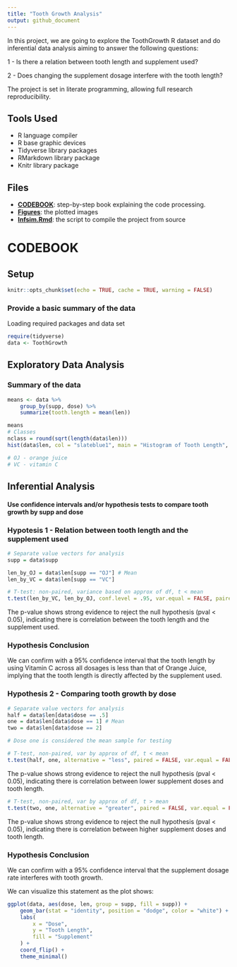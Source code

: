 ```yaml
---
title: "Tooth Growth Analysis"
output: github_document
---
```


In this project, we are going to explore the ToothGrowth R dataset and do inferential data analysis aiming to answer the following questions: 

1 - Is there a relation between tooth length and supplement used? 

2 - Does changing the supplement dosage interfere with the tooth length?

The project is set in literate programming, allowing full research reproducibility.

## Tools Used

  - R language compiler
  - R base graphic devices
  - Tidyverse library packages
  - RMarkdown library package
  - Knitr library
    package

## Files

  - **[CODEBOOK](https://github.com/vcwild/tooth-growth/blob/master/analysis.pdf)**:
    step-by-step book explaining the code
    processing.
  - **[Figures](https://github.com/vcwild/tooth-growth/tree/master/analysis_files/figure-gfm)**:
    the plotted
    images
  - **[Infsim.Rmd](https://github.com/vcwild/tooth-growth/blob/master/analysis.Rmd)**:
    the script to compile the project from source


# CODEBOOK

## Setup

```r
knitr::opts_chunk$set(echo = TRUE, cache = TRUE, warning = FALSE)
```

### Provide a basic summary of the data

Loading required packages and data set

```r
require(tidyverse)
data <- ToothGrowth
```

## Exploratory Data Analysis

### Summary of the data

```r
means <- data %>% 
    group_by(supp, dose) %>% 
    summarize(tooth.length = mean(len))

means
# Classes
nclass = round(sqrt(length(data$len)))
hist(data$len, col = "slateblue1", main = "Histogram of Tooth Length", xlab = "Tooth Length", nclass = nclass)

# OJ - orange juice
# VC - vitamin C
```


## Inferential Analysis

#### Use confidence intervals and/or hypothesis tests to compare tooth growth by supp and dose

### Hypotesis 1 - Relation between tooth length and the supplement used


```r
# Separate value vectors for analysis
supp = data$supp

len_by_OJ = data$len[supp == "OJ"] # Mean
len_by_VC = data$len[supp == "VC"]

# T-test: non-paired, variance based on approx of df, t < mean
t.test(len_by_VC, len_by_OJ, conf.level = .95, var.equal = FALSE, paired = FALSE, alternative = "less")
```

The p-value shows strong evidence to reject the null hypothesis (pval < 0.05), indicating there is correlation between the tooth length and the supplement used.

### Hypothesis Conclusion

We can confirm with a 95% confidence interval that the tooth length by using Vitamin C across all dosages is less than that of Orange Juice, implying that the tooth length is directly affected by the supplement used.

### Hypothesis 2 - Comparing tooth growth by dose

```r
# Separate value vectors for analysis
half = data$len[data$dose == .5]
one = data$len[data$dose == 1] # Mean
two = data$len[data$dose == 2]

# Dose one is considered the mean sample for testing

# T-test, non-paired, var by approx of df, t < mean
t.test(half, one, alternative = "less", paired = FALSE, var.equal = FALSE, conf.level = .95)
```

The p-value shows strong evidence to reject the null hypothesis (pval < 0.05), indicating there is correlation between lower supplement doses and tooth length.

```r
# T-test, non-paired, var by approx of df, t > mean
t.test(two, one, alternative = "greater", paired = FALSE, var.equal = FALSE, conf.level = .95)
```

The p-value shows strong evidence to reject the null hypothesis (pval < 0.05), indicating there is correlation between higher supplement doses and tooth length.

### Hypothesis Conclusion

We can confirm with a 95% confidence interval that the supplement dosage rate interferes with tooth growth.

We can visualize this statement as the plot shows:

```r
ggplot(data, aes(dose, len, group = supp, fill = supp)) +
    geom_bar(stat = "identity", position = "dodge", color = "white") +
    labs(
        x = "Dose",
        y = "Tooth Length",
        fill = "Supplement"
    ) +
    coord_flip() +
    theme_minimal()
```


